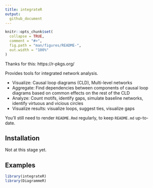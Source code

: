 ```yaml
---
title: integrateR
output: 
  github_document
---
```


<!-- README.md is generated from README.Rmd. Please edit that file -->

```r
knitr::opts_chunk$set(
  collapse = TRUE,
  comment = "#>",
  fig.path = "man/figures/README-",
  out.width = "100%"
)
```

Thanks for this: https://r-pkgs.org/

<!-- badges: start -->
<!-- badges: end -->

Provides tools for integrated network analysis. 

- Visualize: Causal loop diagrams (CLD), Multi-level networks
- Aggregate: Find dependencies between components of causal loop diagrams based on common effects on the rest of the CLD
- Analyze: Count motifs, identify gaps, simulate baseline networks, identify virtuous and vicious circles
- Visualize results: visualize loops, suggest ties, visualize gaps

You'll still need to render `README.Rmd` regularly, to keep `README.md` up-to-date.


## Installation

Not at this stage yet.

## Examples

```r
library(integrateR)
library(DiagrammeR)
```


<!-- Recoding: -->

<!-- ```{r example} -->
<!-- library(integrater) -->
<!-- ## basic example code -->
<!-- ``` -->


<!-- ```{r} -->
<!-- animal_codebook <- data.frame( -->
<!--   animal = c("elephant", "pig", "lizard"), -->
<!--   family = c("mammal","mammal","reptile")) -->
<!-- vec <- sample(c("elephant", "pig", "lizard"), 50, TRUE) -->
<!-- vec -->
<!-- ``` -->


<!-- Let's recode this: -->

<!-- ```{r} -->
<!-- rename_based_on_codebook(input = vec, -->
<!--                          codebook = animal_codebook, -->
<!--                          rawvar = "animal", -->
<!--                          codevar = "family") -->
<!-- ``` -->


